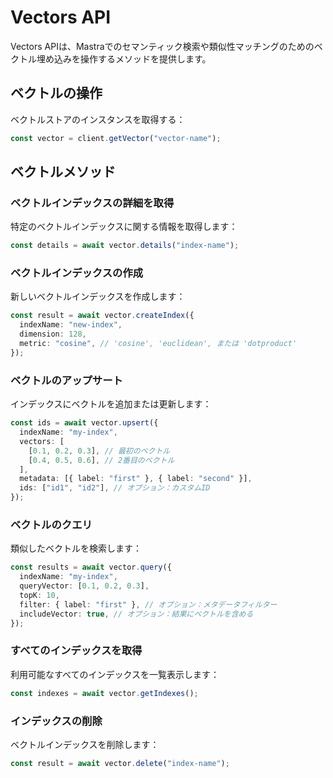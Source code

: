# Vectors API

Vectors APIは、Mastraでのセマンティック検索や類似性マッチングのためのベクトル埋め込みを操作するメソッドを提供します。

## ベクトルの操作

ベクトルストアのインスタンスを取得する：

```typescript
const vector = client.getVector("vector-name");
```

## ベクトルメソッド

### ベクトルインデックスの詳細を取得

特定のベクトルインデックスに関する情報を取得します：

```typescript
const details = await vector.details("index-name");
```

### ベクトルインデックスの作成

新しいベクトルインデックスを作成します：

```typescript
const result = await vector.createIndex({
  indexName: "new-index",
  dimension: 128,
  metric: "cosine", // 'cosine', 'euclidean', または 'dotproduct'
});
```

### ベクトルのアップサート

インデックスにベクトルを追加または更新します：

```typescript
const ids = await vector.upsert({
  indexName: "my-index",
  vectors: [
    [0.1, 0.2, 0.3], // 最初のベクトル
    [0.4, 0.5, 0.6], // 2番目のベクトル
  ],
  metadata: [{ label: "first" }, { label: "second" }],
  ids: ["id1", "id2"], // オプション：カスタムID
});
```

### ベクトルのクエリ

類似したベクトルを検索します：

```typescript
const results = await vector.query({
  indexName: "my-index",
  queryVector: [0.1, 0.2, 0.3],
  topK: 10,
  filter: { label: "first" }, // オプション：メタデータフィルター
  includeVector: true, // オプション：結果にベクトルを含める
});
```

### すべてのインデックスを取得

利用可能なすべてのインデックスを一覧表示します：

```typescript
const indexes = await vector.getIndexes();
```

### インデックスの削除

ベクトルインデックスを削除します：

```typescript
const result = await vector.delete("index-name");
```
